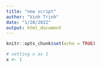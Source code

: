 ```yaml
---
title: "new script"
author: "Vinh Trinh"
date: "1/28/2022"
output: html_document
---
```


```r
knitr::opts_chunk$set(echo = TRUE)
```

```r
# setting x as 1
x <- 1
```

